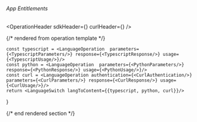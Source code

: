 
###### *App Entitlements*

<OperationHeader
  sdkHeader={<SDKHeader />}
  curlHeader={<CurlHeader />}
/>

{/* rendered from operation template */}


    const typescript = <LanguageOperation  parameters={<TypescriptParameters/>} response={<TypescriptResponse/>} usage={<TypescriptUsage/>}/>
    const python = <LanguageOperation  parameters={<PythonParameters/>} response={<PythonResponse/>} usage={<PythonUsage/>}/>
    const curl = <LanguageOperation authentication={<CurlAuthentication/>} parameters={<CurlParameters/>} response={<CurlResponse/>} usage={<CurlUsage/>}/>
    return <LanguageSwitch langToContent={{typescript, python, curl}}/>
}

<Operation />

{/* end rendered section */}
